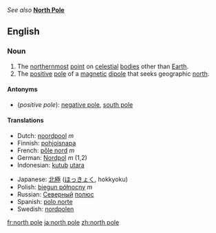 ''See also'' '''[[North Pole]]'''

==English==
===Noun===
{{en-noun|north pole|north poles}}

# The [[northernmost]] [[point]] on [[celestial]] [[body|bodies]] other than [[Earth]].
# The [[positive]] [[pole]] of a [[magnetic]] [[dipole]] that seeks geographic [[north]].

====Antonyms====
*(''positive pole''): [[negative pole]], [[south pole]]

==== Translations ====
{{top}}
*Dutch: [[noordpool]] ''m''
*Finnish: [[pohjoisnapa]]
*French: [[pôle nord]] ''m''
*German: [[Nordpol]] ''m'' (1,2)
*Indonesian: [[kutub]] [[utara]]
{{mid}}
*Japanese: [[北極]] ([[ほっきょく]], hokkyoku)
*Polish: [[biegun północny]] ''m''
*Russian: [[Северный]] [[полюс]]
*Spanish: [[polo norte]] '' ''
*Swedish: [[nordpolen]]
{{bottom}}

[[fr:north pole]]
[[ja:north pole]]
[[zh:north pole]]